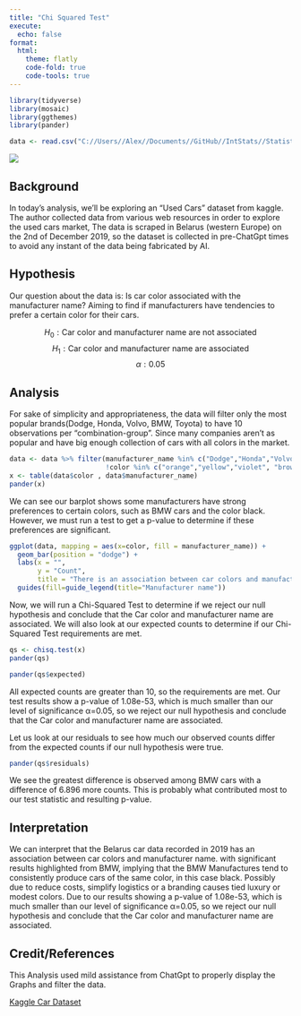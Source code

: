 ```yaml
---
title: "Chi Squared Test"
execute:
  echo: false
format:
  html:
    theme: flatly
    code-fold: true  
    code-tools: true
---
```


```r
library(tidyverse)
library(mosaic)
library(ggthemes)
library(pander)

data <- read.csv("C://Users//Alex//Documents//GitHub//IntStats//Statistics-Notebook-master//Analyses//Chi Squared Tests//cars.csv")
```

![](clipboard-2112511409.png)

## Background

In today's analysis, we'll be exploring an "Used Cars" dataset from kaggle. The author collected data from various web resources in order to explore the used cars market, The data is scraped in Belarus (western Europe) on the 2nd of December 2019, so the dataset is collected in pre-ChatGpt times to avoid any instant of the data being fabricated by AI.

## Hypothesis

Our question about the data is: Is car color associated with the manufacturer name? Aiming to find if manufacturers have tendencies to prefer a certain color for their cars.

$$
H_0:\text{Car color and manufacturer name are not associated} 
$$
$$
H_1:\text{Car color and manufacturer name are associated}
$$
$$
\alpha:0.05
$$

## Analysis

For sake of simplicity and appropriateness, the data will filter only the most popular brands(Dodge, Honda, Volvo, BMW, Toyota) to have 10 observations per "combination-group". Since many companies aren't as popular and have big enough collection of cars with all colors in the market.

```r
data <- data %>% filter(manufacturer_name %in% c("Dodge","Honda","Volvo","BMW","Toyota"),
                        !color %in% c("orange","yellow","violet", "brown"))
x <- table(data$color , data$manufacturer_name) 
pander(x)
```

We can see our barplot shows some manufacturers have strong preferences to certain colors, such as BMW cars and the color black. However, we must run a test to get a p-value to determine if these preferences are significant.

```r
ggplot(data, mapping = aes(x=color, fill = manufacturer_name)) + 
  geom_bar(position = "dodge") +
  labs(x = "",
       y = "Count",
       title = "There is an association between car colors and manufacturer name") +
  guides(fill=guide_legend(title="Manufacturer name"))
```

Now, we will run a Chi-Squared Test to determine if we reject our null hypothesis and conclude that the Car color and manufacturer name are associated. We will also look at our expected counts to determine if our Chi-Squared Test requirements are met.

```r
qs <- chisq.test(x)
pander(qs)
```

```r
pander(qs$expected)
```

All expected counts are greater than 10, so the requirements are met. Our test results show a p-value of 1.08e-53, which is much smaller than our level of significance α=0.05, so we reject our null hypothesis and conclude that the Car color and manufacturer name are associated.

Let us look at our residuals to see how much our observed counts differ from the expected counts if our null hypothesis were true.

```r
pander(qs$residuals)
```

We see the greatest difference is observed among BMW cars with a difference of 6.896 more counts. This is probably what contributed most to our test statistic and resulting p-value.

## Interpretation

We can interpret that the Belarus car data recorded in 2019 has an association between car colors and manufacturer name. with significant results highlighted from BMW, implying that the BMW Manufactures tend to consistently produce cars of the same color, in this case black. Possibly due to reduce costs, simplify logistics or a branding causes tied luxury or modest colors. Due to our results showing a p-value of 1.08e-53, which is much smaller than our level of significance α=0.05, so we reject our null hypothesis and conclude that the Car color and manufacturer name are associated.

## Credit/References

This Analysis used mild assistance from ChatGpt to properly display the Graphs and filter the data.

[Kaggle Car Dataset](https://www.kaggle.com/datasets/lepchenkov/usedcarscatalog/data)

```{=html}
<!-- Directions

Come up with a chi squared test analysis of your own creation. 

* Write the Background and clearly state your question. Then collect data and perform the chi-squared test analysis in order to answer your question. Use the proper order of first, ask the question, then second, figure out the answer.

* You can use data from 
    - An R data set
    - the internet (like weather data, Facebook data, or sports data) 
    - your own experiment 
    - your own observational study
* However,     
    - Do not violate the "Human Subjects Rules" of the university: http://www.byui.edu/executive-strategy-and-planning/institutional-research/research-and-assessments/research-and-surveys

* You need a sample size large enough to meet the requirements of the chi squared test. Unfortunately, the sample size is completely dependent on the situation you select. A good rule of thumb is 10 observations per "combination-group" in your data.

-->
```
